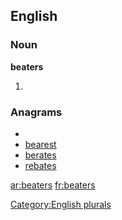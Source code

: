 
==English==

===Noun===
'''beaters'''

# {{plural of|[[beater]]}}

===Anagrams===
* {{alphagram|abeerst}}
* [[bearest#English|bearest]]
* [[berates#English|berates]]
* [[rebates#English|rebates]]


[[Category:English plurals]]

[[ar:beaters]]
[[fr:beaters]]